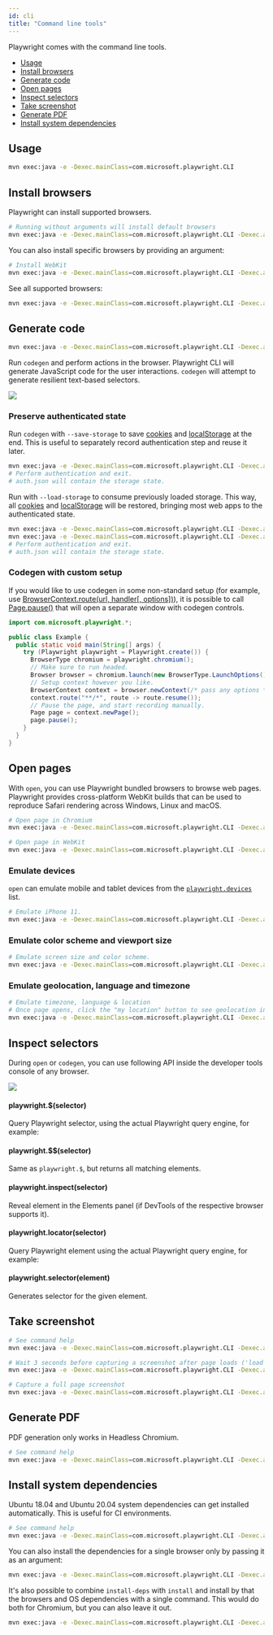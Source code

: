 ```yaml
---
id: cli
title: "Command line tools"
---
```


Playwright comes with the command line tools.

- [Usage](#usage)
- [Install browsers](#install-browsers)
- [Generate code](#generate-code)
- [Open pages](#open-pages)
- [Inspect selectors](#inspect-selectors)
- [Take screenshot](#take-screenshot)
- [Generate PDF](#generate-pdf)
- [Install system dependencies](#install-system-dependencies)

## Usage

```bash
mvn exec:java -e -Dexec.mainClass=com.microsoft.playwright.CLI
```

## Install browsers

Playwright can install supported browsers.

```bash
# Running without arguments will install default browsers
mvn exec:java -e -Dexec.mainClass=com.microsoft.playwright.CLI -Dexec.args="install"
```

You can also install specific browsers by providing an argument:

```bash
# Install WebKit
mvn exec:java -e -Dexec.mainClass=com.microsoft.playwright.CLI -Dexec.args="install webkit"
```

See all supported browsers:

```bash
mvn exec:java -e -Dexec.mainClass=com.microsoft.playwright.CLI -Dexec.args="install --help"
```

## Generate code

```bash
mvn exec:java -e -Dexec.mainClass=com.microsoft.playwright.CLI -Dexec.args="codegen wikipedia.org"
```

Run `codegen` and perform actions in the browser. Playwright CLI will generate JavaScript code for the user interactions. `codegen` will attempt to generate resilient text-based selectors.

<img src="https://user-images.githubusercontent.com/284612/92536033-7e7ebe00-f1ed-11ea-9e1a-7cbd912e3391.gif"></img>

### Preserve authenticated state

Run `codegen` with `--save-storage` to save [cookies](https://developer.mozilla.org/en-US/docs/Web/HTTP/Cookies) and [localStorage](https://developer.mozilla.org/en-US/docs/Web/API/Window/localStorage) at the end. This is useful to separately record authentication step and reuse it later.

```bash
mvn exec:java -e -Dexec.mainClass=com.microsoft.playwright.CLI -Dexec.args="codegen  --save-storage=auth.json"
# Perform authentication and exit.
# auth.json will contain the storage state.
```

Run with `--load-storage` to consume previously loaded storage. This way, all [cookies](https://developer.mozilla.org/en-US/docs/Web/HTTP/Cookies) and [localStorage](https://developer.mozilla.org/en-US/docs/Web/API/Window/localStorage) will be restored, bringing most web apps to the authenticated state.

```bash
mvn exec:java -e -Dexec.mainClass=com.microsoft.playwright.CLI -Dexec.args="open --load-storage=auth.json my.web.app"
mvn exec:java -e -Dexec.mainClass=com.microsoft.playwright.CLI -Dexec.args="codegen --load-storage=auth.json my.web.app"
# Perform authentication and exit.
# auth.json will contain the storage state.
```

### Codegen with custom setup

If you would like to use codegen in some non-standard setup (for example, use [BrowserContext.route(url, handler[, options])](./api/class-browsercontext.mdx#browser-context-route)), it is possible to call [Page.pause()](./api/class-page.mdx#page-pause) that will open a separate window with codegen controls.

```java
import com.microsoft.playwright.*;

public class Example {
  public static void main(String[] args) {
    try (Playwright playwright = Playwright.create()) {
      BrowserType chromium = playwright.chromium();
      // Make sure to run headed.
      Browser browser = chromium.launch(new BrowserType.LaunchOptions().setHeadless(false));
      // Setup context however you like.
      BrowserContext context = browser.newContext(/* pass any options */);
      context.route("**/*", route -> route.resume());
      // Pause the page, and start recording manually.
      Page page = context.newPage();
      page.pause();
    }
  }
}
```

## Open pages

With `open`, you can use Playwright bundled browsers to browse web pages. Playwright provides cross-platform WebKit builds that can be used to reproduce Safari rendering across Windows, Linux and macOS.

```bash
# Open page in Chromium
mvn exec:java -e -Dexec.mainClass=com.microsoft.playwright.CLI -Dexec.args="open example.com"
```

```bash
# Open page in WebKit
mvn exec:java -e -Dexec.mainClass=com.microsoft.playwright.CLI -Dexec.args="wk example.com"
```

### Emulate devices

`open` can emulate mobile and tablet devices from the [`playwright.devices`](https://playwright.dev/docs/api/class-playwright#playwrightdevices) list.

```bash
# Emulate iPhone 11.
mvn exec:java -e -Dexec.mainClass=com.microsoft.playwright.CLI -Dexec.args='open --device="iPhone 11" wikipedia.org'
```

### Emulate color scheme and viewport size

```bash
# Emulate screen size and color scheme.
mvn exec:java -e -Dexec.mainClass=com.microsoft.playwright.CLI -Dexec.args="open --viewport-size=800,600 --color-scheme=dark twitter.com"
```

### Emulate geolocation, language and timezone

```bash
# Emulate timezone, language & location
# Once page opens, click the "my location" button to see geolocation in action
mvn exec:java -e -Dexec.mainClass=com.microsoft.playwright.CLI -Dexec.args='open --timezone="Europe/Rome" --geolocation="41.890221,12.492348" --lang="it-IT" maps.google.com'
```

## Inspect selectors

During `open` or `codegen`, you can use following API inside the developer tools console of any browser.

<img src="https://user-images.githubusercontent.com/284612/92536317-37dd9380-f1ee-11ea-875d-daf1b206dd56.png"></img>

#### playwright.$(selector)

Query Playwright selector, using the actual Playwright query engine, for example:

#### playwright.$$(selector)

Same as `playwright.$`, but returns all matching elements.

#### playwright.inspect(selector)

Reveal element in the Elements panel (if DevTools of the respective browser supports it).

#### playwright.locator(selector)

Query Playwright element using the actual Playwright query engine, for example:

#### playwright.selector(element)

Generates selector for the given element.

## Take screenshot

```bash
# See command help
mvn exec:java -e -Dexec.mainClass=com.microsoft.playwright.CLI -Dexec.args="screenshot --help"
```

```bash
# Wait 3 seconds before capturing a screenshot after page loads ('load' event fires)
mvn exec:java -e -Dexec.mainClass=com.microsoft.playwright.CLI -Dexec.args='screenshot --device="iPhone 11" --color-scheme=dark --wait-for-timeout=3000 twitter.com twitter-iphone.png'
```

```bash
# Capture a full page screenshot
mvn exec:java -e -Dexec.mainClass=com.microsoft.playwright.CLI -Dexec.args='screenshot --full-page en.wikipedia.org wiki-full.png'
```

## Generate PDF

PDF generation only works in Headless Chromium.

```bash
# See command help
mvn exec:java -e -Dexec.mainClass=com.microsoft.playwright.CLI -Dexec.args="pdf https://en.wikipedia.org/wiki/PDF wiki.pdf"
```

## Install system dependencies

Ubuntu 18.04 and Ubuntu 20.04 system dependencies can get installed automatically. This is useful for CI environments.

```bash
# See command help
mvn exec:java -e -Dexec.mainClass=com.microsoft.playwright.CLI -Dexec.args="install-deps"
```

You can also install the dependencies for a single browser only by passing it as an argument:

```bash
mvn exec:java -e -Dexec.mainClass=com.microsoft.playwright.CLI -Dexec.args="install-deps chromium"
```

It's also possible to combine `install-deps` with `install` and install by that the browsers and OS dependencies with a single command. This would do both for Chromium, but you can also leave it out.

```bash
mvn exec:java -e -Dexec.mainClass=com.microsoft.playwright.CLI -Dexec.args="install --with-deps chromium"
```


[APIRequest]: ./api/class-apirequest.mdx "APIRequest"
[APIRequestContext]: ./api/class-apirequestcontext.mdx "APIRequestContext"
[APIResponse]: ./api/class-apiresponse.mdx "APIResponse"
[APIResponseAssertions]: ./test-assertions.mdx "APIResponseAssertions"
[Browser]: ./api/class-browser.mdx "Browser"
[BrowserContext]: ./api/class-browsercontext.mdx "BrowserContext"
[BrowserType]: ./api/class-browsertype.mdx "BrowserType"
[ConsoleMessage]: ./api/class-consolemessage.mdx "ConsoleMessage"
[Dialog]: ./api/class-dialog.mdx "Dialog"
[Download]: ./api/class-download.mdx "Download"
[ElementHandle]: ./api/class-elementhandle.mdx "ElementHandle"
[FileChooser]: ./api/class-filechooser.mdx "FileChooser"
[FormData]: ./api/class-formdata.mdx "FormData"
[Frame]: ./api/class-frame.mdx "Frame"
[FrameLocator]: ./api/class-framelocator.mdx "FrameLocator"
[JSHandle]: ./api/class-jshandle.mdx "JSHandle"
[Keyboard]: ./api/class-keyboard.mdx "Keyboard"
[Locator]: ./api/class-locator.mdx "Locator"
[LocatorAssertions]: ./test-assertions.mdx "LocatorAssertions"
[Mouse]: ./api/class-mouse.mdx "Mouse"
[Page]: ./api/class-page.mdx "Page"
[PageAssertions]: ./test-assertions.mdx "PageAssertions"
[Playwright]: ./api/class-playwright.mdx "Playwright"
[PlaywrightAssertions]: ./test-assertions.mdx "PlaywrightAssertions"
[PlaywrightException]: ./api/class-playwrightexception.mdx "PlaywrightException"
[Request]: ./api/class-request.mdx "Request"
[RequestOptions]: ./api/class-requestoptions.mdx "RequestOptions"
[Response]: ./api/class-response.mdx "Response"
[Route]: ./api/class-route.mdx "Route"
[Selectors]: ./api/class-selectors.mdx "Selectors"
[TimeoutError]: ./api/class-timeouterror.mdx "TimeoutError"
[Touchscreen]: ./api/class-touchscreen.mdx "Touchscreen"
[Tracing]: ./api/class-tracing.mdx "Tracing"
[Video]: ./api/class-video.mdx "Video"
[WebSocket]: ./api/class-websocket.mdx "WebSocket"
[WebSocketFrame]: ./api/class-websocketframe.mdx "WebSocketFrame"
[Worker]: ./api/class-worker.mdx "Worker"
[Element]: https://developer.mozilla.org/en-US/docs/Web/API/element "Element"
[EvaluationArgument]: ./evaluating.mdx#evaluation-argument "EvaluationArgument"
[Promise]: https://developer.mozilla.org/en-US/docs/Web/JavaScript/Reference/Global_Objects/Promise "Promise"
[iterator]: https://developer.mozilla.org/en-US/docs/Web/JavaScript/Reference/Iteration_protocols "Iterator"
[origin]: https://developer.mozilla.org/en-US/docs/Glossary/Origin "Origin"
[selector]: https://developer.mozilla.org/en-US/docs/Web/CSS/CSS_Selectors "selector"
[Serializable]: https://developer.mozilla.org/en-US/docs/Web/JavaScript/Reference/Global_Objects/JSON/stringify#Description "Serializable"
[UIEvent.detail]: https://developer.mozilla.org/en-US/docs/Web/API/UIEvent/detail "UIEvent.detail"
[UnixTime]: https://en.wikipedia.org/wiki/Unix_time "Unix Time"
[xpath]: https://developer.mozilla.org/en-US/docs/Web/XPath "xpath"

[boolean]: https://docs.oracle.com/javase/tutorial/java/nutsandbolts/datatypes.html "boolean"
[byte&#91;&#93;]: https://docs.oracle.com/javase/tutorial/java/nutsandbolts/datatypes.html "byte[]"
[Consumer]: https://docs.oracle.com/javase/8/docs/api/java/util/function/Consumer.html "Consumer"
[double]: https://docs.oracle.com/javase/tutorial/java/nutsandbolts/datatypes.html "double"
[InputStream]: https://docs.oracle.com/javase/8/docs/api/java/io/InputStream.html "InputStream"
[int]: https://docs.oracle.com/javase/tutorial/java/nutsandbolts/datatypes.html "int"
[List]: https://docs.oracle.com/javase/8/docs/api/java/util/List.html "List"
[Map]: https://docs.oracle.com/javase/8/docs/api/java/util/Map.html "Map"
[null]: https://docs.oracle.com/javase/specs/jls/se8/html/jls-3.html#jls-3.10.7 "null"
[Object]: https://docs.oracle.com/javase/8/docs/api/java/lang/Object.html "Object"
[Path]: https://docs.oracle.com/javase/8/docs/api/java/nio/file/Path.html "Path"
[Pattern]: https://docs.oracle.com/javase/8/docs/api/java/util/regex/Pattern.html "Pattern"
[Predicate]: https://docs.oracle.com/javase/8/docs/api/java/util/function/Predicate.html "Predicate"
[void]: https://docs.oracle.com/javase/tutorial/java/javaOO/methods.html "void"
[Runnable]: https://docs.oracle.com/javase/8/docs/api/java/lang/Runnable.html "Runnable"
[RuntimeException]: https://docs.oracle.com/javase/8/docs/api/java/lang/RuntimeException.html "RuntimeException"
[String]: https://docs.oracle.com/javase/8/docs/api/java/lang/String.html "String"

[all available image tags]: https://mcr.microsoft.com/v2/playwright/java/tags/list "all available image tags"
[Docker Hub]: https://hub.docker.com/_/microsoft-playwright-java "Docker Hub"
[Dockerfile.focal]: https://github.com/microsoft/playwright-java/blob/master/Dockerfile.focal "Dockerfile.focal"
